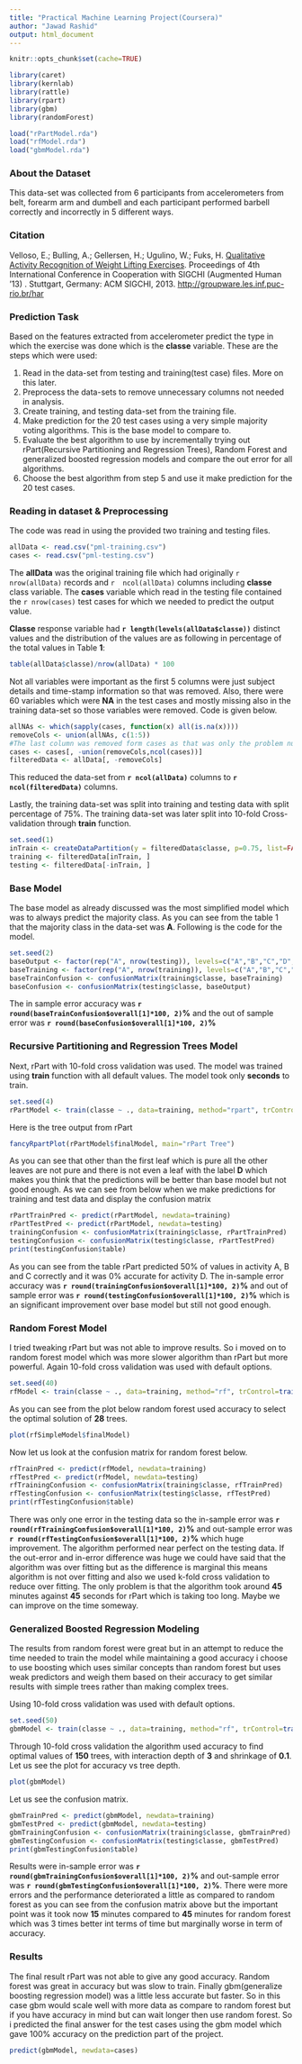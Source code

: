 ```yaml
---
title: "Practical Machine Learning Project(Coursera)"
author: "Jawad Rashid"
output: html_document
---
```


```r
knitr::opts_chunk$set(cache=TRUE)
```

```r
library(caret)
library(kernlab)
library(rattle)
library(rpart)
library(gbm)
library(randomForest)
```

```r
load("rPartModel.rda")
load("rfModel.rda")
load("gbmModel.rda")
```

### About the Dataset

This data-set was collected from 6 participants from accelerometers from belt, forearm arm and dumbell and each participant performed barbell correctly and incorrectly in 5 different ways. 


### Citation 
Velloso, E.; Bulling, A.; Gellersen, H.; Ugulino, W.; Fuks, H. [Qualitative Activity Recognition of Weight Lifting Exercises](http://groupware.les.inf.puc-rio.br/work.jsf?p1=11201). Proceedings of 4th International Conference in Cooperation with SIGCHI (Augmented Human '13) . Stuttgart, Germany: ACM SIGCHI, 2013. [http://groupware.les.inf.puc-rio.br/har](Dataset Link)


### Prediction Task

Based on the features extracted from accelerometer predict the type in which the exercise was done which is the **classe** variable. These are the steps which were used:

1. Read in the data-set from testing and training(test case) files. More on this later.
2. Preprocess the data-sets to remove unnecessary columns not needed in analysis.
3. Create training, and testing data-set from the training file. 
4. Make prediction for the 20 test cases using a very simple majority voting algorithms. This is the base model to compare to.
5. Evaluate the best algorithm to use by incrementally trying out rPart(Recursive Partitioning and Regression Trees), Random Forest and generalized boosted regression models and compare the out error for all algorithms. 
6. Choose the best algorithm from step 5 and use it make prediction for the 20 test cases.


### Reading in dataset & Preprocessing

The code was read in using the provided two training and testing files.
```r
allData <- read.csv("pml-training.csv")
cases <- read.csv("pml-testing.csv")
```
The **allData** was the original training file which had originally `r  nrow(allData)` records and `r  ncol(allData)` columns including **classe** class variable. The **cases** variable which read in the testing file contained the `r nrow(cases)` test cases for which we needed to predict the output value. 

**Classe** response variable had **`r length(levels(allData$classe))`** distinct values and the distribution of the values are as following in percentage of the total values in Table **1**:
```r
table(allData$classe)/nrow(allData) * 100
```

Not all variables were important as the first 5 columns were just subject details and time-stamp information so that was removed. Also, there were 60 variables which were **NA** in the test cases and mostly missing also in the training data-set so those variables were removed. Code is given below.
```r
allNAs <- which(sapply(cases, function(x) all(is.na(x))))
removeCols <- union(allNAs, c(1:5))
#The last column was removed form cases as that was only the problem number. 
cases <- cases[, -union(removeCols,ncol(cases))]
filteredData <- allData[, -removeCols]
```
This reduced the data-set from **`r ncol(allData)`** columns to **`r ncol(filteredData)`** columns. 

Lastly, the training data-set was split into training and testing data with split percentage of 75%. The training data-set was later split into 10-fold Cross-validation through **train** function.
```r
set.seed(1)
inTrain <- createDataPartition(y = filteredData$classe, p=0.75, list=FALSE)
training <- filteredData[inTrain, ]
testing <- filteredData[-inTrain, ]
```

### Base Model

The base model as already discussed was the most simplified model which was to always predict the majority class. As you can see from the table 1 that the majority class in the data-set was **A**. Following is the code for the model. 

```r
set.seed(2)
baseOutput <- factor(rep("A", nrow(testing)), levels=c("A","B","C","D","E"))
baseTraining <- factor(rep("A", nrow(training)), levels=c("A","B","C","D","E"))
baseTrainConfusion <- confusionMatrix(training$classe, baseTraining)
baseConfusion <- confusionMatrix(testing$classe, baseOutput)
```
The in sample error accuracy was **`r round(baseTrainConfusion$overall[1]*100, 2)`%** and the out of sample error was **`r round(baseConfusion$overall[1]*100, 2)`%**

### Recursive Partitioning and Regression Trees Model

Next, rPart with 10-fold cross validation was used. The model was trained using **train** function with all default values. The model took only **seconds** to train.

```r
set.seed(4)
rPartModel <- train(classe ~ ., data=training, method="rpart", trControl=trainControl(method="cv"))
```

Here is the tree output from rPart
```r
fancyRpartPlot(rPartModel$finalModel, main="rPart Tree")
```

As you can see that other than the first leaf which is pure all the other leaves are not pure and there is not even a leaf with the label **D** which makes you think that the predictions will be better than base model but not good enough. As we can see from below when we make predictions for training and test data and display the confusion matrix
```r
rPartTrainPred <- predict(rPartModel, newdata=training)
rPartTestPred <- predict(rPartModel, newdata=testing)
trainingConfusion <- confusionMatrix(training$classe, rPartTrainPred)
testingConfusion <- confusionMatrix(testing$classe, rPartTestPred)
print(testingConfusion$table)
```

As you can see from the table rPart predicted 50% of values in activity A, B and C correctly and it was 0% accurate for activity D. The in-sample error accuracy was **`r round(trainingConfusion$overall[1]*100, 2)`%** and out of sample error was **`r round(testingConfusion$overall[1]*100, 2)`%** which is an significant improvement over base model but still not good enough.

### Random Forest Model

I tried tweaking rPart but was not able to improve results. So i moved on to  random forest model which was more slower algorithm than rPart but more powerful. Again 10-fold cross validation was used with default options.

```r
set.seed(40)
rfModel <- train(classe ~ ., data=training, method="rf", trControl=trainControl(method="cv"))
```

As you can see from the plot below random forest used accuracy to select the optimal solution of **28** trees.
```r
plot(rfSimpleModel$finalModel)
```

Now let us look at the confusion matrix for random forest below. 
```r
rfTrainPred <- predict(rfModel, newdata=training)
rfTestPred <- predict(rfModel, newdata=testing)
rfTrainingConfusion <- confusionMatrix(training$classe, rfTrainPred)
rfTestingConfusion <- confusionMatrix(testing$classe, rfTestPred)
print(rfTestingConfusion$table)
```
There was only one error in the testing data so the in-sample error was **`r round(rfTrainingConfusion$overall[1]*100, 2)`%** and out-sample error was **`r round(rfTestingConfusion$overall[1]*100, 2)`%** which huge improvement. The algorithm performed near perfect on the testing data. If the out-error and in-error difference was huge we could have said that the algorithm was over fitting but as the difference is marginal this means algorithm is not over fitting and also we used k-fold cross validation to reduce over fitting. The only problem is that the algorithm took around **45** minutes against **45** seconds for rPart which is taking too long. Maybe we can improve on the time someway.

### Generalized Boosted Regression Modeling

The results from random forest were great but in an attempt to reduce the time needed to train the model while maintaining a good accuracy i choose to use boosting which uses similar concepts than random forest but uses weak predictors and weigh them based on their accuracy to get similar results with simple trees rather than making complex trees.

Using 10-fold cross validation was used with default options.

```r
set.seed(50)
gbmModel <- train(classe ~ ., data=training, method="rf", trControl=trainControl(method="cv"))
```

Through 10-fold cross validation the algorithm used accuracy to find optimal values of **150** trees, with interaction depth of **3** and shrinkage of **0.1**. Let us see the plot for accuracy vs tree depth. 

```r
plot(gbmModel)
```

Let us see the confusion matrix.
```r
gbmTrainPred <- predict(gbmModel, newdata=training)
gbmTestPred <- predict(gbmModel, newdata=testing)
gbmTrainingConfusion <- confusionMatrix(training$classe, gbmTrainPred)
gbmTestingConfusion <- confusionMatrix(testing$classe, gbmTestPred)
print(gbmTestingConfusion$table)
```


Results were in-sample error was **`r round(gbmTrainingConfusion$overall[1]*100, 2)`%** and out-sample error was **`r round(gbmTestingConfusion$overall[1]*100, 2)`%**. There were more errors and the performance deteriorated a little as compared to random forest as you can see from the confusion matrix above but the important point was it took now **15** minutes compared to **45** minutes for random forest which was 3 times better int terms of time but marginally worse in term of accuracy. 

### Results

The final result rPart was not able to give any good accuracy. Random forest was great in accuracy but was slow to train. Finally gbm(generalize boosting regression model) was a little less accurate but faster. So in this case gbm would scale well with more data as compare to random forest but if you have accuracy in mind but can wait longer then use random forest. So i predicted the final answer for the test cases using the gbm model which gave 100% accuracy on the prediction part of the project. 

```r
predict(gbmModel, newdata=cases)
```
